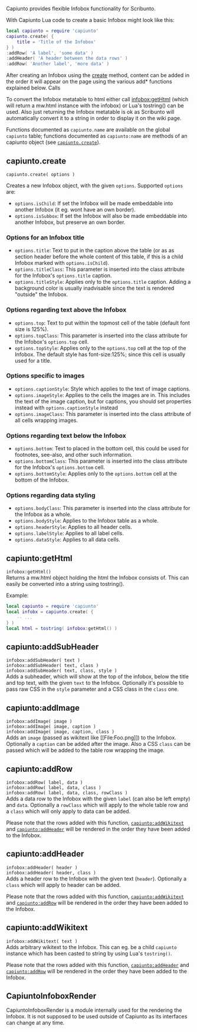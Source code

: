 Capiunto provides flexible Infobox functionality for Scribunto.

With Capiunto Lua code to create a basic Infobox might look like this:
<source lang="lua">
local capiunto = require 'capiunto'
capiunto.create( {
	title = 'Title of the Infobox'
} )
:addRow( 'A label', 'some data' )
:addHeader( 'A header between the data rows' )
:addRow( 'Another label', 'more data' )
</source>

After creating an Infobox using the [[#capiunto.create|create]] method, content can be added in the order it will appear on the page using the various add* functions explained below. Calls

To convert the Infobox metatable to html either call [[#capiunto:getHtml|infobox:getHtml]] (which will return a mw.html instance with the infobox) or Lua's tostring() can be used. Also just returning the Infobox metatable is ok as Scribunto will automatically convert it to a string in order to display it on the wiki page.

Functions documented as <code>capiunto.name</code> are available on the global <code>capiunto</code> table; functions documented as <code>capiunto:name</code> are methods of an capiunto object (see [[#capiunto.create|<code>capiunto.create</code>]]).

== capiunto.create ==
<code>capiunto.create( options )</code>

Creates a new Infobox object, with the given <code>options</code>. Supported <code>options</code> are:

*<code>options.isChild</code>: If set the Infobox will be made embeddable into another Infobox (it eg. wont have an own border).
*<code>options.isSubbox</code>: If set the Infobox will also be made embeddable into another Infobox, but preserve an own border.

=== Options for an Infobox title ===
*<code>options.title</code>: Text to put in the caption above the table (or as as section header before the whole content of this table, if this is a child Infobox marked with <code>options.isChild</code>).
*<code>options.titleClass</code>: This parameter is inserted into the class attribute for the Infobox's <code>options.title</code> caption.
*<code>options.titleStyle</code>: Applies only to the <code>options.title</code> caption. Adding a background color is usually inadvisable since the text is rendered "outside" the Infobox.

=== Options regarding text above the Infobox ===
*<code>options.top</code>: Text to put within the topmost cell of the table (default font size is 125%).
*<code>options.topClass</code>: This parameter is inserted into the class attribute for the Infobox's <code>options.top</code> cell.
*<code>options.topStyle</code>: Applies only to the <code>options.top</code> cell at the top of the Infobox. The default style has font-size:125%; since this cell is usually used for a title.

=== Options specific to images ===
*<code>options.captionStyle</code>: Style which applies to the text of image captions.
*<code>options.imageStyle</code>: Applies to the cells the images are in. This includes the text of the image caption, but for captions, you should set properties instead with <code>options.captionStyle</code> instead
*<code>options.imageClass</code>: This parameter is inserted into the class attribute of all cells wrapping images.

=== Options regarding text below the Infobox ===
*<code>options.bottom</code>: Text to placed in the bottom cell, this could be used for footnotes, see-also, and other such information.
*<code>options.bottomClass</code>: This parameter is inserted into the class attribute for the Infobox's <code>options.bottom</code> cell.
*<code>options.bottomStyle</code>: Applies only to the <code>options.bottom</code> cell at the bottom of the Infobox.

=== Options regarding data styling ===
*<code>options.bodyClass</code>: This parameter is inserted into the class attribute for the Infobox as a whole.
*<code>options.bodyStyle</code>: Applies to the Infobox table as a whole.
*<code>options.headerStyle</code>: Applies to all header cells.
*<code>options.labelStyle</code>: Applies to all label cells.
*<code>options.dataStyle</code>: Applies to all data cells.

== capiunto:getHtml ==
<code>infobox:getHtml()</code><br>

Returns a mw.html object holding the html the Infobox consists of. This can easily be converted into a string using tostring().

Example:
<source lang="lua">
local capiunto = require 'capiunto'
local infobx = capiunto.create( {
	-- ...
} )
local html = tostring( infobox:getHtml() )
</source>

== capiunto:addSubHeader ==
<code>infobox:addSubHeader( text )</code><br>
<code>infobox:addSubHeader( text, class )</code><br>
<code>infobox:addSubHeader( text, class, style )</code><br>

Adds a subheader, which will show at the top of the infobox, below the title and top text, with the given <code>text</code> to the Infobox. Optionally it's possible to pass raw CSS in the <code>style</code> parameter and a CSS class in the <code>class</code> one.

== capiunto:addImage ==
<code>infobox:addImage( image )</code><br>
<code>infobox:addImage( image, caption )</code><br>
<code>infobox:addImage( image, caption, class )</code><br>

Adds an <code>image</code> (passed as wikitext like <nowiki>[[File:Foo.png]]</nowiki>) to the Infobox. Optionally a <code>caption</code> can be added after the image. Also a CSS <code>class</code> can be passed which will be added to the table row wrapping the image.

== capiunto:addRow ==
<code>infobox:addRow( label, data )</code><br>
<code>infobox:addRow( label, data, class )</code><br>
<code>infobox:addRow( label, data, class, rowClass )</code><br>

Adds a data row to the Infobox with the given <code>label</code> (can also be left empty) and <code>data</code>. Optionally a <code>rowClass</code> which will apply to the whole table row and a <code>class</code> which will only apply to data can be added.

Please note that the rows added with this function, [[#capiunto:addWikitext|<code>capiunto:addWikitext</code>]] and [[#capiunto:addHeader|<code>capiunto:addHeader</code>]] will be rendered in the order they have been added to the Infobox.

== capiunto:addHeader ==
<code>infobox:addHeader( header )</code><br>
<code>infobox:addHeader( header, class )</code><br>

Adds a header row to the Infobox with the given text (<code>header</code>). Optionally a <code>class</code> which will apply to header can be added.

Please note that the rows added with this function, [[#capiunto:addWikitext|<code>capiunto:addWikitext</code>]] and [[#capiunto:addRow|<code>capiunto:addRow</code>]] will be rendered in the order they have been added to the Infobox.

== capiunto:addWikitext ==
<code>infobox:addWikitext( text )</code><br>

Adds arbitrary wikitext to the Infobox. This can eg. be a child <code>capiunto</code> instance which has been casted to string by using Lua's <code>tostring()</code>.

Please note that the rows added with this function, [[#capiunto:addHeader|<code>capiunto:addHeader</code>]] and [[#capiunto:addRow|<code>capiunto:addRow</code>]] will be rendered in the order they have been added to the Infobox.

== CapiuntoInfoboxRender ==
CapiuntoInfoboxRender is a module internally used for the rendering the Infobox. It is not supposed to be used outside of Capiunto as its interfaces can change at any time.
